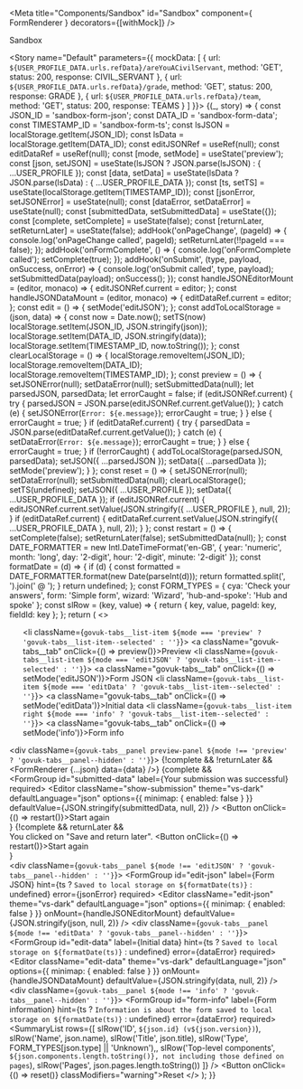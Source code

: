<!-- Global imports -->

<!-- JSON documents -->

<!-- Local imports -->

<!-- Styles -->

<Meta title="Components/Sandbox" id="Sandbox" component={ FormRenderer } decorators={[withMock]} />

<Heading size="xl">Sandbox</Heading>

<Story name="Default" parameters={{
  mockData: [
    {
      url: `${USER_PROFILE_DATA.urls.refData}/areYouACivilServant`,
      method: 'GET',
      status: 200,
      response: CIVIL_SERVANT
    },
    {
      url: `${USER_PROFILE_DATA.urls.refData}/grade`,
      method: 'GET',
      status: 200,
      response: GRADE
    },
    {
      url: `${USER_PROFILE_DATA.urls.refData}/team`,
      method: 'GET',
      status: 200,
      response: TEAMS
    }
  ]
}}>
  {(_, story) => {
    const JSON_ID = 'sandbox-form-json';
    const DATA_ID = 'sandbox-form-data';
    const TIMESTAMP_ID = 'sandbox-form-ts';
    const lsJSON = localStorage.getItem(JSON_ID);
    const lsData = localStorage.getItem(DATA_ID);
    const editJSONRef = useRef(null);
    const editDataRef = useRef(null);
    const [mode, setMode] = useState('preview');
    const [json, setJSON] = useState(lsJSON ? JSON.parse(lsJSON) : { ...USER_PROFILE });
    const [data, setData] = useState(lsData ? JSON.parse(lsData) : { ...USER_PROFILE_DATA });
    const [ts, setTS] = useState(localStorage.getItem(TIMESTAMP_ID));
    const [jsonError, setJSONError] = useState(null);
    const [dataError, setDataError] = useState(null);
    const [submittedData, setSubmittedData] = useState({});
    const [complete, setComplete] = useState(false);
    const [returnLater, setReturnLater] = useState(false);
    addHook('onPageChange', (pageId) => {
      console.log('onPageChange called', pageId);
      setReturnLater(!!pageId === false);
    });
    addHook('onFormComplete', () => {
      console.log('onFormComplete called');
      setComplete(true);
    });
    addHook('onSubmit', (type, payload, onSuccess, onError) => {
      console.log('onSubmit called', type, payload);
      setSubmittedData(payload);
      onSuccess();
    });
    const handleJSONEditorMount = (editor, monaco) => {
      editJSONRef.current = editor;
    };
    const handleJSONDataMount = (editor, monaco) => {
      editDataRef.current = editor;
    };
    const edit = () => {
      setMode('editJSON');
    };
    const addToLocalStorage = (json, data) => {
      const now = Date.now();
      setTS(now)
      localStorage.setItem(JSON_ID, JSON.stringify(json));
      localStorage.setItem(DATA_ID, JSON.stringify(data));
      localStorage.setItem(TIMESTAMP_ID, now.toString());
    };
    const clearLocalStorage = () => {
      localStorage.removeItem(JSON_ID);
      localStorage.removeItem(DATA_ID);
      localStorage.removeItem(TIMESTAMP_ID);
    };
    const preview = () => {
      setJSONError(null);
      setDataError(null);
      setSubmittedData(null);
      let parsedJSON, parsedData;
      let errorCaught = false;
      if (editJSONRef.current) {
        try {
          parsedJSON = JSON.parse(editJSONRef.current.getValue());
        } catch (e) {
          setJSONError(`Error: ${e.message}`);
          errorCaught = true;
        }
      } else {
        errorCaught = true;
      }
      if (editDataRef.current) {
        try {
          parsedData = JSON.parse(editDataRef.current.getValue());
        } catch (e) {
          setDataError(`Error: ${e.message}`);
          errorCaught = true;
        }
      } else {
        errorCaught = true;
      }
      if (!errorCaught) {
        addToLocalStorage(parsedJSON, parsedData);
        setJSON({ ...parsedJSON });
        setData({ ...parsedData });
        setMode('preview');
      }
    };
    const reset = () => {
      setJSONError(null);
      setDataError(null);
      setSubmittedData(null);
      clearLocalStorage();
      setTS(undefined);
      setJSON({ ...USER_PROFILE });
      setData({ ...USER_PROFILE_DATA });
      if (editJSONRef.current) {
        editJSONRef.current.setValue(JSON.stringify({ ...USER_PROFILE }, null, 2));
      }
      if (editDataRef.current) {
        editDataRef.current.setValue(JSON.stringify({ ...USER_PROFILE_DATA }, null, 2));
      }
    };
    const restart = () => {
      setComplete(false);
      setReturnLater(false);
      setSubmittedData(null);
    };
    const DATE_FORMATTER = new Intl.DateTimeFormat('en-GB', { year: 'numeric', month: 'long', day: '2-digit', hour: '2-digit', minute: '2-digit' });
    const formatDate = (d) => {
      if (d) {
        const formatted = DATE_FORMATTER.format(new Date(parseInt(d)));
        return formatted.split(', ').join(' @ ');
      }
      return undefined;
    };
    const FORM_TYPES = {
      cya: 'Check your answers',
      form: 'Simple form',
      wizard: 'Wizard',
      'hub-and-spoke': 'Hub and spoke'
    };
    const slRow = (key, value) => {
      return { key, value, pageId: key, fieldId: key };
    };
    return (
      <>
        <div className="govuk-tabs">
          <ul className="govuk-tabs__list">
            <li className={`govuk-tabs__list-item ${mode === 'preview' ? 'govuk-tabs__list-item--selected' : ''}`}>
              <a className="govuk-tabs__tab" onClick={() => preview()}>Preview</a>
            </li>
            <li className={`govuk-tabs__list-item ${mode === 'editJSON' ? 'govuk-tabs__list-item--selected' : ''}`}>
              <a className="govuk-tabs__tab" onClick={() => setMode('editJSON')}>Form JSON</a>
            </li>
            <li className={`govuk-tabs__list-item ${mode === 'editData' ? 'govuk-tabs__list-item--selected' : ''}`}>
              <a className="govuk-tabs__tab" onClick={() => setMode('editData')}>Initial data</a>
            </li>
            <li className={`govuk-tabs__list-item right ${mode === 'info' ? 'govuk-tabs__list-item--selected' : ''}`}>
              <a className="govuk-tabs__tab" onClick={() => setMode('info')}>Form info</a>
            </li>
          </ul>
          <div className={`govuk-tabs__panel preview-panel ${mode !== 'preview' ? 'govuk-tabs__panel--hidden' : ''}`}>
            {!complete && !returnLater && <FormRenderer {...json} data={data} />}
            {complete &&
              <div>
                <Panel title="Submission successful">
                  <FormGroup
                    id="submitted-data"
                    label={<Heading size="l">Your submission was successful</Heading>}
                    required>
                    <Editor
                      className="show-submission"
                      theme="vs-dark"
                      defaultLanguage="json"
                      options={{ minimap: { enabled: false } }}
                      defaultValue={JSON.stringify(submittedData, null, 2)} />
                  </FormGroup>
                </Panel>
                <Button onClick={() => restart()}>Start again</Button>
              </div>
            }
            {!complete && returnLater &&
              <div>
                <Panel title="Saved to return later">
                  <Heading size="l">You clicked on "Save and return later".</Heading>
                </Panel>
                <Button onClick={() => restart()}>Start again</Button>
              </div>
            }
          </div>
          <div className={`govuk-tabs__panel ${mode !== 'editJSON' ? 'govuk-tabs__panel--hidden' : ''}`}>
            <FormGroup
              id="edit-json"
              label={<Heading size="m">Form JSON</Heading>}
              hint={ts ? `Saved to local storage on ${formatDate(ts)}` : undefined}
              error={jsonError}
              required>
              <Editor
                className="edit-json"
                theme="vs-dark"
                defaultLanguage="json"
                options={{ minimap: { enabled: false } }}
                onMount={handleJSONEditorMount}
                defaultValue={JSON.stringify(json, null, 2)} />
            </FormGroup>
          </div>
          <div className={`govuk-tabs__panel ${mode !== 'editData' ? 'govuk-tabs__panel--hidden' : ''}`}>
            <FormGroup
              id="edit-data"
              label={<Heading size="m">Initial data</Heading>}
              hint={ts ? `Saved to local storage on ${formatDate(ts)}` : undefined}
              error={dataError}
              required>
              <Editor
                className="edit-data"
                theme="vs-dark"
                defaultLanguage="json"
                options={{ minimap: { enabled: false } }}
                onMount={handleJSONDataMount}
                defaultValue={JSON.stringify(data, null, 2)} />
            </FormGroup>
          </div>
          <div className={`govuk-tabs__panel ${mode !== 'info' ? 'govuk-tabs__panel--hidden' : ''}`}>
            <FormGroup
              id="form-info"
              label={<Heading size="m">Form information</Heading>}
              hint={ts ? `Information is about the form saved to local storage on ${formatDate(ts)}` : undefined}
              error={dataError}
              required>
              <SummaryList rows={[
                slRow('ID', `${json.id} (v${json.version})`),
                slRow('Name', json.name),
                slRow('Title', json.title),
                slRow('Type', FORM_TYPES[json.type] || 'Unknown'),,
                slRow('Top-level components', `${json.components.length.toString()}, not including those defined on pages`),
                slRow('Pages', json.pages.length.toString())
              ]} />
            </FormGroup>
          </div>
        </div>
        <ButtonGroup>
          <Button onClick={() => reset()} classModifiers="warning">Reset</Button>
        </ButtonGroup>
      </>
    );
  }}
</Story>
